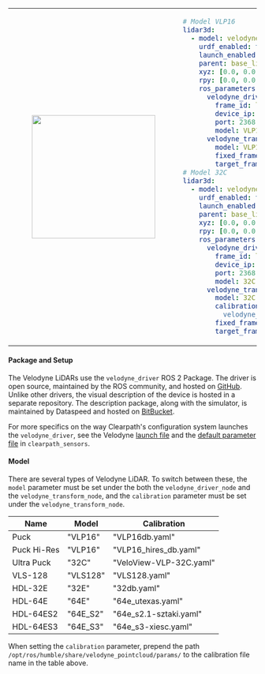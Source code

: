 <table>
<tr>
<td>
<center>
<figure>
    <img src={require("./img/velodyne_lidar.png").default} width="250" />
</figure>
</center>
</td>
<td>
<div style={{overflow:"auto", width:"350"}}>

```yaml
# Model VLP16
lidar3d:
  - model: velodyne_lidar
    urdf_enabled: true
    launch_enabled: true
    parent: base_link
    xyz: [0.0, 0.0, 0.0]
    rpy: [0.0, 0.0, 0.0]
    ros_parameters:
      velodyne_driver_node:
        frame_id: lidar3d_0_laser
        device_ip: 192.168.131.25
        port: 2368
        model: VLP16
      velodyne_transform_node:
        model: VLP16
        fixed_frame: lidar3d_0_laser
        target_frame: lidar3d_0_laser
# Model 32C
lidar3d:
  - model: velodyne_lidar
    urdf_enabled: true
    launch_enabled: true
    parent: base_link
    xyz: [0.0, 0.0, 0.0]
    rpy: [0.0, 0.0, 0.0]
    ros_parameters:
      velodyne_driver_node:
        frame_id: lidar3d_0_laser
        device_ip: 192.168.131.25
        port: 2368
        model: 32C
      velodyne_transform_node:
        model: 32C
        calibration: "/opt/ros/humble/share/\
          velodyne_pointcloud/params/VeloView-VLP-32C.yaml"
        fixed_frame: lidar3d_0_laser
        target_frame: lidar3d_0_laser
```

</div>
</td>
</tr>
</table>

#### Package and Setup
The Velodyne LiDARs use the `velodyne_driver` ROS 2 Package. The driver is open source, maintained by the ROS community, and hosted on [GitHub](https://github.com/ros-drivers/velodyne). Unlike other drivers, the visual description of the device is hosted in a separate repository. The description package, along with the simulator, is maintained by Dataspeed and hosted on [BitBucket](https://bitbucket.org/DataspeedInc/velodyne_simulator).

For more specifics on the way Clearpath's configuration system launches the `velodyne_driver`, see the Velodyne [launch file](https://github.com/clearpathrobotics/clearpath_robot/blob/main/clearpath_sensors/launch/velodyne_lidar.launch.py) and the [default parameter file](https://github.com/clearpathrobotics/clearpath_robot/blob/main/clearpath_sensors/config/velodyne_lidar.yaml) in `clearpath_sensors`.

#### Model
There are several types of Velodyne LiDAR. To switch between these, the `model` parameter must be set under the both the `velodyne_driver_node` and the `velodyne_transform_node`, and the `calibration` parameter must be set under the `velodyne_transform_node`.

| Name | Model | Calibration |
|------|-------|-------------|
|Puck|"VLP16"|"VLP16db.yaml"|
|Puck Hi-Res|"VLP16"|"VLP16_hires_db.yaml"|
|Ultra Puck|"32C"|"VeloView-VLP-32C.yaml"|
|VLS-128|"VLS128"|"VLS128.yaml"|
|HDL-32E|"32E"|"32db.yaml"|
|HDL-64E|"64E"|"64e_utexas.yaml"|
|HDL-64ES2|"64E_S2"|"64e_s2.1-sztaki.yaml"|
|HDL-64ES3|"64E_S3"|"64e_s3-xiesc.yaml"|

When setting the `calibration` parameter, prepend the path `/opt/ros/humble/share/velodyne_pointcloud/params/` to the calibration file name in the table above.

